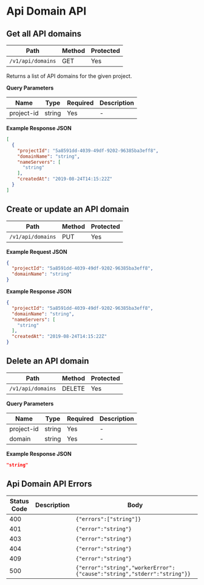 # Api Domain API

## Get all API domains
Path|Method|Protected
---|---|---
`/v1/api/domains`|GET|Yes

Returns a list of API domains for the given project.

**Query Parameters**

Name|Type|Required|Description
---|---|---|---
project-id|string|Yes|-



**Example Response JSON**

```json copy
[
  {
    "projectId": "5a8591dd-4039-49df-9202-96385ba3eff8",
    "domainName": "string",
    "nameServers": [
      "string"
    ],
    "createdAt": "2019-08-24T14:15:22Z"
  }
]
```

## Create or update an API domain
Path|Method|Protected
---|---|---
`/v1/api/domains`|PUT|Yes





**Example Request JSON**
```json copy
{
  "projectId": "5a8591dd-4039-49df-9202-96385ba3eff8",
  "domainName": "string"
}
```

**Example Response JSON**

```json copy
{
  "projectId": "5a8591dd-4039-49df-9202-96385ba3eff8",
  "domainName": "string",
  "nameServers": [
    "string"
  ],
  "createdAt": "2019-08-24T14:15:22Z"
}
```

## Delete an API domain
Path|Method|Protected
---|---|---
`/v1/api/domains`|DELETE|Yes



**Query Parameters**

Name|Type|Required|Description
---|---|---|---
project-id|string|Yes|-
domain|string|Yes|-



**Example Response JSON**

```json copy
"string"
```
## Api Domain API Errors
Status Code|Description|Body
---|---|---
400||`{"errors":["string"]}`
401||`{"error":"string"}`
403||`{"error":"string"}`
404||`{"error":"string"}`
409||`{"error":"string"}`
500||`{"error":"string","workerError":{"cause":"string","stderr":"string"}}`